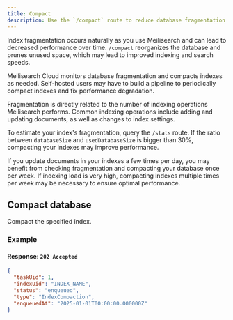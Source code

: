 ```yaml
---
title: Compact
description: Use the `/compact` route to reduce database fragmentation.
---
```




Index fragmentation occurs naturally as you use Meilisearch and can lead to decreased performance over time. `/compact` reorganizes the database and prunes unused space, which may lead to improved indexing and search speeds.

Meilisearch Cloud monitors database fragmentation and compacts indexes as needed. Self-hosted users may have to build a pipeline to periodically compact indexes and fix performance degradation.

<Tip>
Fragmentation is directly related to the number of indexing operations Meilisearch performs. Common indexing operations include adding and updating documents, as well as changes to index settings.

To estimate your index's fragmentation, query the `/stats` route. If the ratio between `databaseSize` and `usedDatabaseSize` is bigger than 30%, compacting your indexes may improve performance.

If you update documents in your indexes a few times per day, you may benefit from checking fragmentation and compacting your database once per week. If indexing load is very high, compacting indexes multiple times per week may be necessary to ensure optimal performance.
</Tip>

## Compact database

<RouteHighlighter method="POST" path="/indexes/{index_uid}/compact" />

Compact the specified index.

### Example

<CodeSamplesCompactIndex1 />

#### Response: `202 Accepted`

```json
{
  "taskUid": 1,
  "indexUid": "INDEX_NAME",
  "status": "enqueued",
  "type": "IndexCompaction",
  "enqueuedAt": "2025-01-01T00:00:00.000000Z"
}
```
